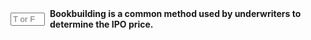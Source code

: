 ::: {.question-block}

<form onsubmit="event.preventDefault(); checkAnswerBox('q79','T')" style="display: flex; align-items: center; gap: 8px;">
<input type="text" id="q79" name="q79" maxlength="1" placeholder="T or F"
         style="width: 55px;" data-correct-answer="T" /> <label for="q79"><strong>Bookbuilding is a common method used by underwriters to determine the IPO price.</strong></label>
</form>

<div id="feedback-q79" class="feedback" data-status="" style="display:none;">
The sentence is TRUE.
</div>
:::
